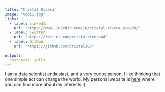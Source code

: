 ```yaml
---
title: "Cristal Rivera"
image: "tobii.jpg"
links:
  - label: LinkedIn
    url: "https://www.linkedin.com/in/cristal-rivera-picado/"
  - label: Twitter
    url: "https://twitter.com/cristalrivera44"
  - label: GitHub
    url: "https://github.com/cristal307"
  
output:
  postcards::jolla
---
```

 
I am a data scientist enthusiast, and a very curios person. I like thinking that one simple act can change the world.  My personal website is [here](http://cristalrivera.rbind.io/) where you can find more about my interests :) 
